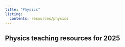 ```yaml
---
title: "Physics"
listing: 
  contents: resources/physics
---
```


## Physics teaching resources for 2025
